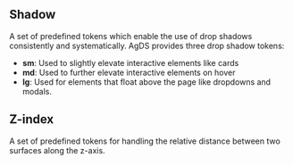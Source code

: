 ## Shadow

A set of predefined tokens which enable the use of drop shadows consistently and systematically. AgDS provides three drop shadow tokens:

- **sm**: Used to slightly elevate interactive elements like cards
- **md**: Used to further elevate interactive elements on hover
- **lg**: Used for elements that float above the page like dropdowns and modals.

<ShadowTokenChart />

## Z-index

A set of predefined tokens for handling the relative distance between two surfaces along the z-axis.

<ZIndexTokenChart />
